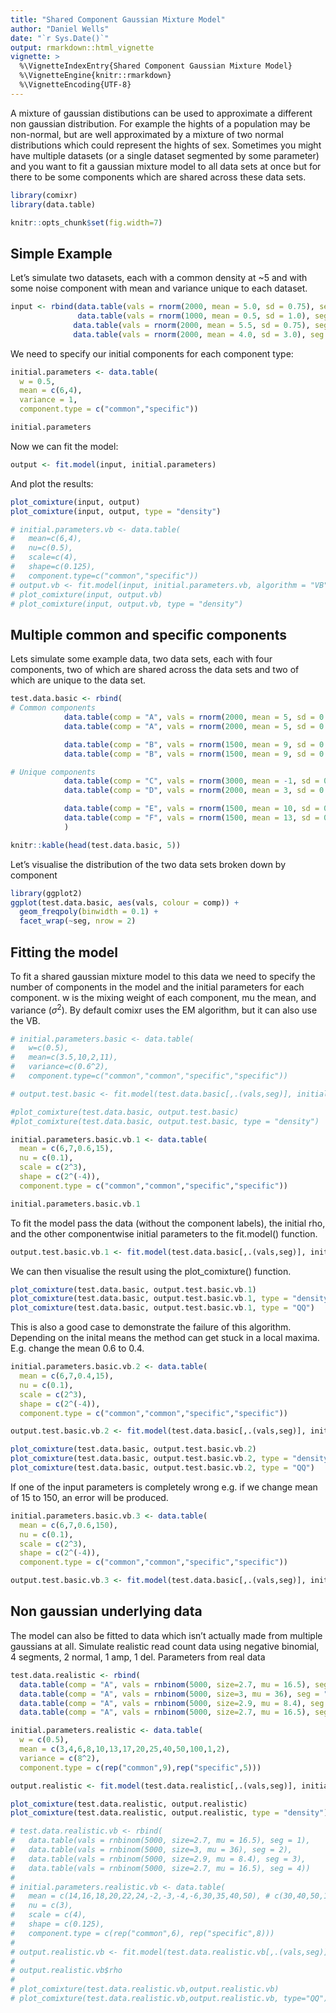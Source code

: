 ```yaml
---
title: "Shared Component Gaussian Mixture Model"
author: "Daniel Wells"
date: "`r Sys.Date()`"
output: rmarkdown::html_vignette
vignette: >
  %\VignetteIndexEntry{Shared Component Gaussian Mixture Model}
  %\VignetteEngine{knitr::rmarkdown}
  %\VignetteEncoding{UTF-8}
---
```


A mixture of gaussian distibutions can be used to approximate a different non gaussian distribution. For example the hights of a population may be non-normal, but are well approximated by a mixture of two normal distributions which could represent the hights of sex. Sometimes you might have multiple datasets (or a single dataset segmented by some parameter) and you want to fit a gaussian mixture model to all data sets at once but for there to be some components which are shared across these data sets.

```r
library(comixr)
library(data.table)
```

```r
knitr::opts_chunk$set(fig.width=7)
```

## Simple Example

Let's simulate two datasets, each with a common density at ~5 and with some noise component with mean and variance unique to each dataset.

```r
input <- rbind(data.table(vals = rnorm(2000, mean = 5.0, sd = 0.75), seg = 1),
               data.table(vals = rnorm(1000, mean = 0.5, sd = 1.0), seg = 1),
              data.table(vals = rnorm(2000, mean = 5.5, sd = 0.75), seg = 2),
              data.table(vals = rnorm(2000, mean = 4.0, sd = 3.0), seg = 2))
```

We need to specify our initial components for each component type:

```r
initial.parameters <- data.table(
  w = 0.5,
  mean = c(6,4),
  variance = 1,
  component.type = c("common","specific"))

initial.parameters
```

Now we can fit the model:

```r
output <- fit.model(input, initial.parameters)
```

And plot the results:

```r
plot_comixture(input, output)
plot_comixture(input, output, type = "density")
```

```r
# initial.parameters.vb <- data.table(
#   mean=c(6,4),
#   nu=c(0.5),
#   scale=c(4),
#   shape=c(0.125),
#   component.type=c("common","specific"))
# output.vb <- fit.model(input, initial.parameters.vb, algorithm = "VB",max.iterations = 20)
# plot_comixture(input, output.vb)
# plot_comixture(input, output.vb, type = "density")
```

## Multiple common and specific components

Lets simulate some example data, two data sets, each with four components, two of which are shared across the data sets and two of which are unique to the data set.

```r
test.data.basic <- rbind(
# Common components
            data.table(comp = "A", vals = rnorm(2000, mean = 5, sd = 0.5), seg = 1),
            data.table(comp = "A", vals = rnorm(2000, mean = 5, sd = 0.5), seg = 2),

            data.table(comp = "B", vals = rnorm(1500, mean = 9, sd = 0.5), seg = 1),
            data.table(comp = "B", vals = rnorm(1500, mean = 9, sd = 0.5), seg = 2),

# Unique components
            data.table(comp = "C", vals = rnorm(3000, mean = -1, sd = 0.5), seg = 1),
            data.table(comp = "D", vals = rnorm(2000, mean = 3, sd = 0.5), seg = 2),

            data.table(comp = "E", vals = rnorm(1500, mean = 10, sd = 0.5), seg = 1),
            data.table(comp = "F", vals = rnorm(1500, mean = 13, sd = 0.5), seg = 2)
            )

knitr::kable(head(test.data.basic, 5))

```

Let's visualise the distribution of the two data sets broken down by component

```r
library(ggplot2)
ggplot(test.data.basic, aes(vals, colour = comp)) +
  geom_freqpoly(binwidth = 0.1) +
  facet_wrap(~seg, nrow = 2)
```

## Fitting the model

To fit a shared gaussian mixture model to this data we need to specify the number of components in the model and the initial parameters for each component. w is the mixing weight of each component, mu the mean, and variance ($\sigma^2$). By default comixr uses the EM algorithm, but it can also use the VB.

```r
# initial.parameters.basic <- data.table(
#   w=c(0.5),
#   mean=c(3.5,10,2,11),
#   variance=c(0.6^2),
#   component.type=c("common","common","specific","specific"))

# output.test.basic <- fit.model(test.data.basic[,.(vals,seg)], initial.parameters.basic)

#plot_comixture(test.data.basic, output.test.basic)
#plot_comixture(test.data.basic, output.test.basic, type = "density")
```

```r
initial.parameters.basic.vb.1 <- data.table(
  mean = c(6,7,0.6,15),
  nu = c(0.1),
  scale = c(2^3),
  shape = c(2^(-4)),
  component.type = c("common","common","specific","specific"))

initial.parameters.basic.vb.1
```

To fit the model pass the data (without the component labels), the initial rho, and the other componentwise initial parameters to the fit.model() function.

```r
output.test.basic.vb.1 <- fit.model(test.data.basic[,.(vals,seg)], initial.parameters.basic.vb.1, max.iterations = 60, algorithm = "VB", quiet = TRUE)
```

We can then visualise the result using the plot_comixture() function.
```r
plot_comixture(test.data.basic, output.test.basic.vb.1)
plot_comixture(test.data.basic, output.test.basic.vb.1, type = "density")
plot_comixture(test.data.basic, output.test.basic.vb.1, type = "QQ")
```


This is also a good case to demonstrate the failure of this algorithm. Depending on the inital means the method can get stuck in a local maxima. E.g. change the mean 0.6 to 0.4.

```r
initial.parameters.basic.vb.2 <- data.table(
  mean = c(6,7,0.4,15),
  nu = c(0.1),
  scale = c(2^3),
  shape = c(2^(-4)),
  component.type = c("common","common","specific","specific"))

output.test.basic.vb.2 <- fit.model(test.data.basic[,.(vals,seg)], initial.parameters.basic.vb.2, max.iterations = 60, algorithm = "VB", quiet = TRUE)

plot_comixture(test.data.basic, output.test.basic.vb.2)
plot_comixture(test.data.basic, output.test.basic.vb.2, type = "density")
plot_comixture(test.data.basic, output.test.basic.vb.2, type = "QQ")

```


If one of the input parameters is completely wrong e.g. if we change mean of 15 to 150, an error will be produced.
```r
initial.parameters.basic.vb.3 <- data.table(
  mean = c(6,7,0.6,150),
  nu = c(0.1),
  scale = c(2^3),
  shape = c(2^(-4)),
  component.type = c("common","common","specific","specific"))

output.test.basic.vb.3 <- fit.model(test.data.basic[,.(vals,seg)], initial.parameters.basic.vb.3, max.iterations = 60, algorithm = "VB")
```
## Non gaussian underlying data

The model can also be fitted to data which isn't actually made from multiple gaussians at all. Simulate realistic read count data using negative binomial, 4 segments, 2 normal, 1 amp, 1 del. Parameters from real data

```r
test.data.realistic <- rbind(
  data.table(comp = "A", vals = rnbinom(5000, size=2.7, mu = 16.5), seg = "normal.1"),
  data.table(comp = "A", vals = rnbinom(5000, size=3, mu = 36), seg = "amplified.1"),
  data.table(comp = "A", vals = rnbinom(5000, size=2.9, mu = 8.4), seg = "deleted.1"),
  data.table(comp = "A", vals = rnbinom(5000, size=2.7, mu = 16.5), seg = "normal.2"))

initial.parameters.realistic <- data.table(
  w = c(0.5),
  mean = c(3,4,6,8,10,13,17,20,25,40,50,100,1,2),
  variance = c(8^2),
  component.type = c(rep("common",9),rep("specific",5)))

output.realistic <- fit.model(test.data.realistic[,.(vals,seg)], initial.parameters.realistic, quiet = TRUE)

plot_comixture(test.data.realistic, output.realistic)
plot_comixture(test.data.realistic, output.realistic, type = "density")
```

```r
# test.data.realistic.vb <- rbind(
#   data.table(vals = rnbinom(5000, size=2.7, mu = 16.5), seg = 1),
#   data.table(vals = rnbinom(5000, size=3, mu = 36), seg = 2),
#   data.table(vals = rnbinom(5000, size=2.9, mu = 8.4), seg = 3),
#   data.table(vals = rnbinom(5000, size=2.7, mu = 16.5), seg = 4))
# 
# initial.parameters.realistic.vb <- data.table(
#   mean = c(14,16,18,20,22,24,-2,-3,-4,-6,30,35,40,50), # c(30,40,50,150,7,8,10,60,70,80), # no? c(30,40,50,120,1,3,5,7,60,70,80), #c(30,40,50,120,1,3,5,7,60,70,80), # c(30,40,50,120,1,5,10,15,60,70,80), c(14,16,18,20,22,24,2,3,4,6,30,35,40,50)
#   nu = c(3),
#   scale = c(4),
#   shape = c(0.125),
#   component.type = c(rep("common",6), rep("specific",8)))
# 
# output.realistic.vb <- fit.model(test.data.realistic.vb[,.(vals,seg)], initial.parameters.realistic.vb, max.iterations=100, algorithm="VB")
# 
# output.realistic.vb$rho
# 
# plot_comixture(test.data.realistic.vb,output.realistic.vb)
# plot_comixture(test.data.realistic.vb,output.realistic.vb, type="QQ")
```
